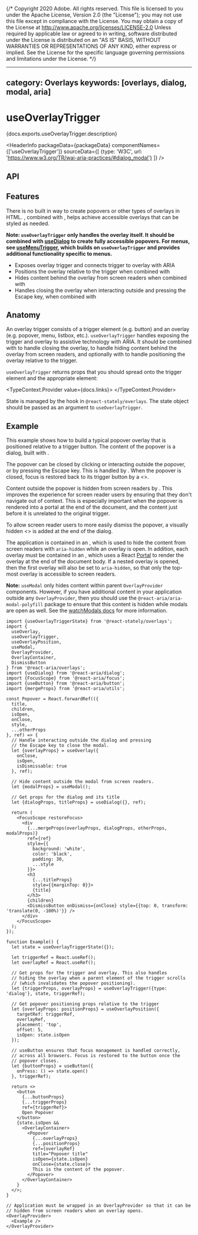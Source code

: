 {/* Copyright 2020 Adobe. All rights reserved.
This file is licensed to you under the Apache License, Version 2.0 (the "License");
you may not use this file except in compliance with the License. You may obtain a copy
of the License at http://www.apache.org/licenses/LICENSE-2.0
Unless required by applicable law or agreed to in writing, software distributed under
the License is distributed on an "AS IS" BASIS, WITHOUT WARRANTIES OR REPRESENTATIONS
OF ANY KIND, either express or implied. See the License for the specific language
governing permissions and limitations under the License. */}



---
category: Overlays
keywords: [overlays, dialog, modal, aria]
---

# useOverlayTrigger

<PageDescription>{docs.exports.useOverlayTrigger.description}</PageDescription>

<HeaderInfo
  packageData={packageData}
  componentNames={['useOverlayTrigger']}
  sourceData={[
    {type: 'W3C', url: 'https://www.w3.org/TR/wai-aria-practices/#dialog_modal'}
  ]} />

## API

<FunctionAPI function={docs.exports.useOverlayTrigger} links={docs.links} />

## Features

There is no built in way to create popovers or other types of overlays in
HTML. <TypeLink links={docs.links} type={docs.exports.useOverlayTrigger} />,
combined with <TypeLink links={docs.links} type={docs.exports.useOverlayPosition} />,
helps achieve accessible overlays that can be styled as needed.

**Note: `useOverlayTrigger` only handles the overlay itself. It should be combined
with [useDialog](useDialog.html) to create fully accessible popovers. For menus,
see [useMenuTrigger](useMenuTrigger.html), which builds on `useOverlayTrigger` and provides
additional functionality specific to menus.**

* Exposes overlay trigger and connects trigger to overlay with ARIA
* Positions the overlay relative to the trigger when combined with <TypeLink links={docs.links} type={docs.exports.useOverlayPosition} />
* Hides content behind the overlay from screen readers when combined with <TypeLink links={docs.links} type={docs.exports.useModal} />
* Handles closing the overlay when interacting outside and pressing the <Keyboard>Escape</Keyboard> key, when combined with <TypeLink links={docs.links} type={docs.exports.useOverlay} />

## Anatomy

An overlay trigger consists of a trigger element (e.g. button) and an overlay
(e.g. popover, menu, listbox, etc.). `useOverlayTrigger` handles exposing the
trigger and overlay to assistive technology with ARIA. It should be combined
with <TypeLink links={docs.links} type={docs.exports.useOverlay} /> to handle
closing the overlay, <TypeLink links={docs.links} type={docs.exports.useModal} />
to handle hiding content behind the overlay from screen readers, and optionally
with <TypeLink links={docs.links} type={docs.exports.useOverlayPosition} /> to
handle positioning the overlay relative to the trigger.

`useOverlayTrigger` returns props that you should spread onto the trigger element and
the appropriate element:

<TypeContext.Provider value={docs.links}>
  <InterfaceType properties={docs.links[docs.exports.useOverlayTrigger.return.id].properties} />
</TypeContext.Provider>

State is managed by the <TypeLink links={statelyDocs.links} type={statelyDocs.exports.useOverlayTriggerState} />
hook in `@react-stately/overlays`. The state object should be passed as an argument to `useOverlayTrigger`.

## Example

This example shows how to build a typical popover overlay that is positioned relative to
a trigger button. The content of the popover is a dialog, built
with <TypeLink links={dialogDocs.links} type={dialogDocs.exports.useDialog} />.

The popover can be closed by clicking or interacting outside the popover, or by pressing the <Keyboard>Escape</Keyboard> key.
This is handled by <TypeLink links={docs.links} type={docs.exports.useOverlay} />.
When the popover is closed, focus is restored back to its trigger button by a
&lt;<TypeLink links={focusDocs.links} type={focusDocs.exports.FocusScope} />&gt;.

Content outside the popover is hidden from screen readers
by <TypeLink links={docs.links} type={docs.exports.useModal} />.
This improves the experience for screen reader users by ensuring that they don't
navigate out of context. This is especially important when the popover is rendered
into a portal at the end of the document, and the content just before it is
unrelated to the original trigger.

To allow screen reader users to more easily dismiss the popover, a visually hidden
&lt;<TypeLink links={docs.links} type={docs.exports.DismissButton} />&gt;
is added at the end of the dialog.

The application is contained in an <TypeLink links={docs.links} type={docs.exports.OverlayProvider} />,
which is used to hide the content from screen readers with `aria-hidden` while an overlay is open.
In addition, each overlay must be contained in an <TypeLink links={docs.links} type={docs.exports.OverlayContainer} />,
which uses a React [Portal](https://reactjs.org/docs/portals.html) to render the overlay at the
end of the document body. If a nested overlay is opened, then the first overlay will also be set
to `aria-hidden`, so that only the top-most overlay is accessible to screen readers.

**Note:** `useModal` only hides content within parent `OverlayProvider` components. However, if you have additional
content in your application outside any `OverlayProvider`, then you should use the `@react-aria/aria-modal-polyfill`
package to ensure that this content is hidden while modals are open as well. See the
[watchModals docs](../react-aria/watchModals.html) for more information.

```tsx example
import {useOverlayTriggerState} from '@react-stately/overlays';
import {
  useOverlay,
  useOverlayTrigger,
  useOverlayPosition,
  useModal,
  OverlayProvider,
  OverlayContainer,
  DismissButton
} from '@react-aria/overlays';
import {useDialog} from '@react-aria/dialog';
import {FocusScope} from '@react-aria/focus';
import {useButton} from '@react-aria/button';
import {mergeProps} from '@react-aria/utils';

const Popover = React.forwardRef(({
  title,
  children,
  isOpen,
  onClose,
  style,
  ...otherProps
}, ref) => {
  // Handle interacting outside the dialog and pressing
  // the Escape key to close the modal.
  let {overlayProps} = useOverlay({
    onClose,
    isOpen,
    isDismissable: true
  }, ref);

  // Hide content outside the modal from screen readers.
  let {modalProps} = useModal();

  // Get props for the dialog and its title
  let {dialogProps, titleProps} = useDialog({}, ref);

  return (
    <FocusScope restoreFocus>
      <div
        {...mergeProps(overlayProps, dialogProps, otherProps, modalProps)}
        ref={ref}
        style={{
          background: 'white',
          color: 'black',
          padding: 30,
          ...style
        }}>
        <h3
          {...titleProps}
          style={{marginTop: 0}}>
          {title}
        </h3>
        {children}
        <DismissButton onDismiss={onClose} style={{top: 0, transform: 'translate(0, -100%)'}} />
      </div>
    </FocusScope>
  );
});

function Example() {
  let state = useOverlayTriggerState({});

  let triggerRef = React.useRef();
  let overlayRef = React.useRef();

  // Get props for the trigger and overlay. This also handles
  // hiding the overlay when a parent element of the trigger scrolls
  // (which invalidates the popover positioning).
  let {triggerProps, overlayProps} = useOverlayTrigger({type: 'dialog'}, state, triggerRef);

  // Get popover positioning props relative to the trigger
  let {overlayProps: positionProps} = useOverlayPosition({
    targetRef: triggerRef,
    overlayRef,
    placement: 'top',
    offset: 5,
    isOpen: state.isOpen
  });

  // useButton ensures that focus management is handled correctly,
  // across all browsers. Focus is restored to the button once the
  // popover closes.
  let {buttonProps} = useButton({
    onPress: () => state.open()
  }, triggerRef);

  return <>
    <button
      {...buttonProps}
      {...triggerProps}
      ref={triggerRef}>
      Open Popover
    </button>
    {state.isOpen &&
      <OverlayContainer>
        <Popover
          {...overlayProps}
          {...positionProps}
          ref={overlayRef}
          title="Popover title"
          isOpen={state.isOpen}
          onClose={state.close}>
          This is the content of the popover.
        </Popover>
      </OverlayContainer>
    }
  </>;
}

// Application must be wrapped in an OverlayProvider so that it can be
// hidden from screen readers when an overlay opens.
<OverlayProvider>
  <Example />
</OverlayProvider>
```
